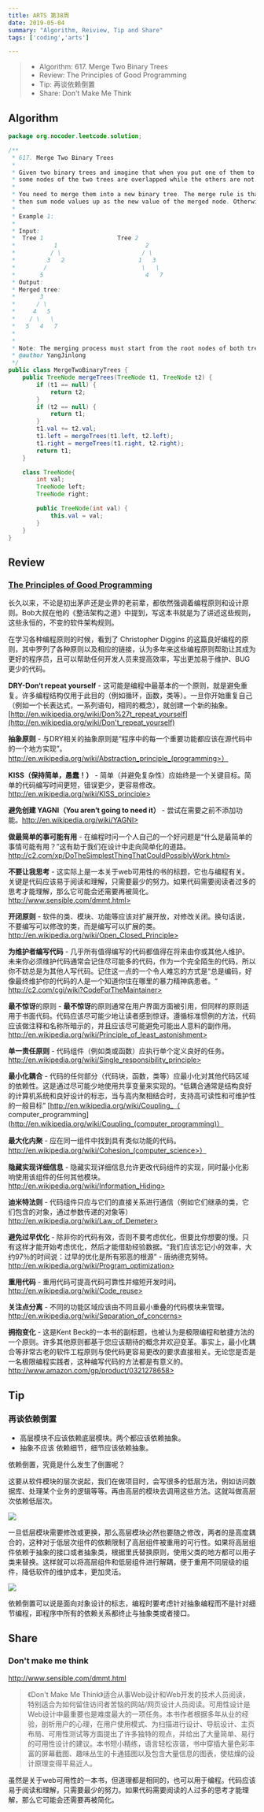```yaml
---
title: ARTS 第38周
date: 2019-05-04
summary: "Algorithm, Reiview, Tip and Share"
tags: ['coding','arts']

---
```


> - Algorithm: 617. Merge Two Binary Trees
> - Review: The Principles of Good Programming
> - Tip: 再谈依赖倒置
> - Share: Don't Make Me Think

## Algorithm

```java
package org.nocoder.leetcode.solution;

/**
 * 617. Merge Two Binary Trees
 *
 * Given two binary trees and imagine that when you put one of them to cover the other,
 * some nodes of the two trees are overlapped while the others are not.
 *
 * You need to merge them into a new binary tree. The merge rule is that if two nodes overlap,
 * then sum node values up as the new value of the merged node. Otherwise, the NOT null node will be used as the node of new tree.
 *
 * Example 1:
 *
 * Input:
 * 	Tree 1                     Tree 2
 *           1                         2
 *          / \                       / \
 *         3   2                     1   3
 *        /                           \   \
 *       5                             4   7
 * Output:
 * Merged tree:
 * 	     3
 * 	    / \
 * 	   4   5
 * 	  / \   \
 * 	 5   4   7
 *
 *
 * Note: The merging process must start from the root nodes of both trees.
 * @author YangJinlong
 */
public class MergeTwoBinaryTrees {
    public TreeNode mergeTrees(TreeNode t1, TreeNode t2) {
        if (t1 == null) {
            return t2;
        }
        if (t2 == null) {
            return t1;
        }
        t1.val += t2.val;
        t1.left = mergeTrees(t1.left, t2.left);
        t1.right = mergeTrees(t1.right, t2.right);
        return t1;
    }

    class TreeNode{
        int val;
        TreeNode left;
        TreeNode right;

        public TreeNode(int val) {
            this.val = val;
        }
    }
}
```


## Review

### [The Principles of Good Programming](https://www.artima.com/weblogs/viewpost.jsp?thread=331531)

长久以来，不论是初出茅庐还是业界的老前辈，都依然强调着编程原则和设计原则。Bob大叔在他的《整洁架构之道》中提到，写这本书就是为了讲述这些规则，这些永恒的，不变的软件架构规则。

在学习各种编程原则的时候，看到了 Christopher Diggins 的这篇良好编程的原则，其中罗列了各种原则以及相应的链接，认为多年来这些编程原则帮助让其成为更好的程序员，且可以帮助任何开发人员来提高效率，写出更加易于维护、BUG更少的代码。

**DRY-Don‘t repeat yourself** - 这可能是编程中最基本的一个原则，就是避免重复。许多编程结构仅用于此目的（例如循环，函数，类等）。一旦你开始重复自己（例如一个长表达式，一系列语句，相同的概念），就创建一个新的抽象。 [http://en.wikipedia.org/wiki/Don%27t_repeat_yourself](http://en.wikipedia.org/wiki/Don't_repeat_yourself)

**抽象原则** - 与DRY相关的抽象原则是“程序中的每一个重要功能都应该在源代码中的一个地方实现”。http://en.wikipedia.org/wiki/Abstraction_principle_(programming>）

**KISS（保持简单，愚蠢！）** - 简单（并避免复杂性）应始终是一个关键目标。简单的代码编写时间更短，错误更少，更容易修改。 http://en.wikipedia.org/wiki/KISS_principle>

**避免创建 YAGNI（You aren‘t going to need it）** - 尝试在需要之前不添加功能。http://en.wikipedia.org/wiki/YAGNI>

**做最简单的事可能有用** - 在编程时问一个人自己的一个好问题是“什么是最简单的事情可能有用？”这有助于我们在设计中走向简单化的道路。http://c2.com/xp/DoTheSimplestThingThatCouldPossiblyWork.html>

**不要让我思考** - 这实际上是一本关于web可用性的书的标题，它也与编程有关。关键是代码应该易于阅读和理解，只需要最少的努力。如果代码需要阅读者过多的思考才能理解，那么它可能会还需要再被简化。 http://www.sensible.com/dmmt.html>

**开闭原则** - 软件的类、模块、功能等应该对扩展开放，对修改关闭。换句话说，不要编写可以修改的类，而是编写可以扩展的类。http://en.wikipedia.org/wiki/Open_Closed_Principle>

**为维护者编写代码** - 几乎所有值得编写的代码都值得在将来由你或其他人维护。未来你必须维护代码通常会记住尽可能多的代码，作为一个完全陌生的代码，所以你不妨总是为其他人写代码。记住这一点的一个令人难忘的方式是“总是编码，好像最终维护你的代码的人是一个知道你住在哪里的暴力精神病患者。“ http://c2.com/cgi/wiki?CodeForTheMaintainer>

**最不惊讶**的原则 - **最不惊讶**的原则通常在用户界面方面被引用，但同样的原则适用于书面代码。代码应该尽可能少地让读者感到惊讶。遵循标准惯例的方法，代码应该做注释和名称所暗示的，并且应该尽可能避免可能出人意料的副作用。 http://en.wikipedia.org/wiki/Principle_of_least_astonishment>

**单一责任原则** - 代码组件（例如类或函数）应执行单个定义良好的任务。 http://en.wikipedia.org/wiki/Single_responsibility_principle>

**最小化耦合** - 代码的任何部分（代码块，函数，类等）应最小化对其他代码区域的依赖性。这是通过尽可能少地使用共享变量来实现的。“低耦合通常是结构良好的计算机系统和良好设计的标志，当与高内聚相结合时，支持高可读性和可维护性的一般目标” [http://en.wikipedia.org/wiki/Coupling_（ computer_programming](http://en.wikipedia.org/wiki/Coupling_(computer_programming)）

**最大化内聚** - 应在同一组件中找到具有类似功能的代码。 http://en.wikipedia.org/wiki/Cohesion_(computer_science>）

**隐藏实现详细信息** - 隐藏实现详细信息允许更改代码组件的实现，同时最小化影响使用该组件的任何其他模块。 http://en.wikipedia.org/wiki/Information_Hiding>

**迪米特法则** - 代码组件只应与它们的直接关系进行通信（例如它们继承的类，它们包含的对象，通过参数传递的对象等） http://en.wikipedia.org/wiki/Law_of_Demeter>

**避免过早优化** - 除非你的代码有效，否则不要考虑优化，但要比你想要的慢。只有这样才能开始考虑优化，然后才能借助经验数据。“我们应该忘记小的效率，大约97％的时间说：过早的优化是所有邪恶的根源” - 唐纳德克努特。 http://en.wikipedia.org/wiki/Program_optimization>

**重用代码** - 重用代码可提高代码可靠性并缩短开发时间。 http://en.wikipedia.org/wiki/Code_reuse>

**关注点分离** - 不同的功能区域应该由不同且最小重叠的代码模块来管理。 http://en.wikipedia.org/wiki/Separation_of_concerns>

**拥抱变化** - 这是Kent Beck的一本书的副标题，也被认为是极限编程和敏捷方法的一个原则。许多其他原则都基于您应该期待的概念并欢迎变革。事实上，最小化耦合等非常古老的软件工程原则与使代码更容易更改的要求直接相关。无论您是否是一名极限编程实践者，这种编写代码的方法都是有意义的。http://www.amazon.com/gp/product/0321278658>

## Tip

### 再谈依赖倒置

- 高层模块不应该依赖底层模块。两个都应该依赖抽象。
- 抽象不应该 依赖细节，细节应该依赖抽象。

依赖倒置，究竟是什么发生了倒置呢？

这要从软件模块的层次说起，我们在做项目时，会写很多的低层方法，例如访问数据库、处理某个业务的逻辑等等。再由高层的模块去调用这些方法。这就叫做高层次依赖低层次。

![](./images/高层依赖低层.png)

一旦低层模块需要修改或更换，那么高层模块必然也要随之修改，两者的是高度耦合的，这种对于低层次组件的依赖限制了高层组件被重用的可行性。如果将高层组件依赖于抽象的接口或者抽象类，根据里氏替换原则，使用父类的地方都可以用子类来替换。这样就可以将高层组件和低层组件进行解耦，便于重用不同层级的组件，降低软件的维护成本，更加灵活。

![](./images/依赖倒置-高层依赖接口.png)

依赖倒置可以说是面向对象设计的标志，编程时要考虑针对抽象编程而不是针对细节编程，即程序中所有的依赖关系都终止与抽象类或者接口。


## Share

### Don't make me think

http://www.sensible.com/dmmt.html

> 《Don't Make Me Think》适合从事Web设计和Web开发的技术人员阅读，特别适合为如何留住访问者苦恼的网站/网页设计人员阅读。可用性设计是Web设计中最重要也是难度最大的一项任务。本书作者根据多年从业的经验，剖析用户的心理，在用户使用模式、为扫描进行设计、导航设计、主页布局、可用性测试等方面提出了许多独特的观点，并给出了大量简单、易行的可用性设计的建议。本书短小精练，语言轻松诙谐，书中穿插大量色彩丰富的屏幕截图、趣味丛生的卡通插图以及包含大量信息的图表，使枯燥的设计原理变得平易近人。

虽然是关于web可用性的一本书，但道理都是相同的，也可以用于编程。代码应该易于阅读和理解，只需要最少的努力。如果代码需要阅读的人过多的思考才能理解，那么它可能会还需要再被简化。